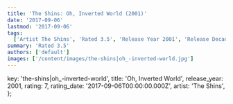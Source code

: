 ```yaml
---
title: 'The Shins: Oh, Inverted World (2001)'
date: '2017-09-06'
lastmod: '2017-09-06'
tags:
  ['Artist The Shins', 'Rated 3.5', 'Release Year 2001', 'Release Decade 2000']
summary: 'Rated 3.5'
authors: ['default']
images: ['/content/images/the-shins|oh_-inverted-world.jpg']
---
```


  key: 'the-shins|oh_-inverted-world',
  title: 'Oh, Inverted World',
  release_year: 2001,
  rating: 7,
  rating_date: '2017-09-06T00:00:00.000Z',
  artist: 'The Shins',
};

<MusicRating data={data} />
